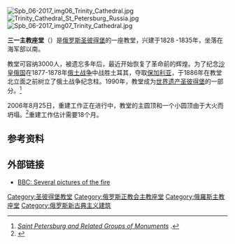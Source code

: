 [[File:Spb_06-2017_img06_Trinity_Cathedral.jpg|thumb]]
[[File:Trinity_Cathedral_St_Petersburg_Russia.jpg|thumb]]
[[File:Spb_06-2017_img07_Trinity_Cathedral.jpg|thumb]]

'''三一主教座堂'''（{{lang-ru|Троицкий собор}}）是[[俄罗斯|俄罗斯]][[圣彼得堡|圣彼得堡]]的一座教堂，兴建于1828 -1835年，坐落在海军部以南。

教堂可容纳3000人，被遗忘多年后，最近开始恢复了革命前的辉煌。为了纪念[[沙皇|沙皇]][[俄国|俄国]]在1877-1878年[[俄土战争|俄土战争]]中战胜土耳其，夺取[[保加利亚|保加利亚]]，于1886年在教堂北立面之前树立了俄土战争纪念柱。1990年，教堂成为[[世界遗产|世界遗产]][[圣彼得堡|圣彼得堡]]的一部分。<ref>[http://whc.unesco.org/en/list/540/multiple=1&unique_number=635 ''Saint Petersburg and Related Groups of Monuments''] {{WebCite|url=https://www.webcitation.org/61As3CpfS?url=http://whc.unesco.org/en/list/540/multiple=1 |date=20110824095609 |dateformat=iso }}.</ref>

2006年8月25日，重建工作正在进行中，教堂的主圆顶和一个小圆顶由于大火而坍塌。<ref>{{Cite web |url=http://en.rian.ru/russia/20060825/53157239.html |title=''Restorers face long effort at Petersburg cathedral after fire |accessdate=2009-02-25 |archive-date=2008-06-06 |archive-url=https://web.archive.org/web/20080606234357/http://en.rian.ru/russia/20060825/53157239.html |dead-url=no }}</ref>重建工作估计需要18个月。

== 参考资料 ==
<div class="references-small">
<references />
</div>

== 外部链接 ==
* [http://news.bbc.co.uk/2/hi/in_pictures/5287862.stm BBC: Several pictures of the fire]{{Wayback|url=http://news.bbc.co.uk/2/hi/in_pictures/5287862.stm |date=20090927233500 }}

{{coord|59|54|58|N|30|18|21|E|region:RU-SPE_type:landmark|display=title}}

[[Category:圣彼得堡教堂|Category:圣彼得堡教堂]]
[[Category:俄罗斯正教会主教座堂|Category:俄罗斯正教会主教座堂]]
[[Category:俄羅斯主教座堂|Category:俄羅斯主教座堂]]
[[Category:俄罗斯新古典主义建筑|Category:俄罗斯新古典主义建筑]]